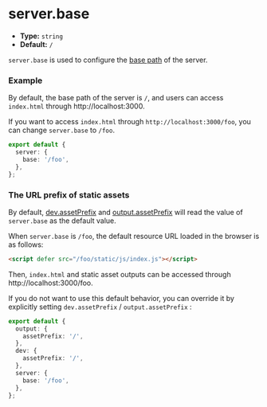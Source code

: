 # server.base

- **Type:** `string`
- **Default:** `/`

`server.base` is used to configure the [base path](/guide/basic/server#base-path) of the server.

### Example

By default, the base path of the server is `/`, and users can access `index.html` through http://localhost:3000.

If you want to access `index.html` through `http://localhost:3000/foo`, you can change `server.base` to `/foo`.

```ts
export default {
  server: {
    base: '/foo',
  },
};
```

### The URL prefix of static assets

By default, [dev.assetPrefix](/config/dev/asset-prefix) and [output.assetPrefix](/config/output/asset-prefix) will read the value of `server.base` as the default value.

When `server.base` is `/foo`, the default resource URL loaded in the browser is as follows:

```html
<script defer src="/foo/static/js/index.js"></script>
```

Then, `index.html` and static asset outputs can be accessed through http://localhost:3000/foo.

If you do not want to use this default behavior, you can override it by explicitly setting `dev.assetPrefix` / `output.assetPrefix` :

```ts
export default {
  output: {
    assetPrefix: '/',
  },
  dev: {
    assetPrefix: '/',
  },
  server: {
    base: '/foo',
  },
};
```
